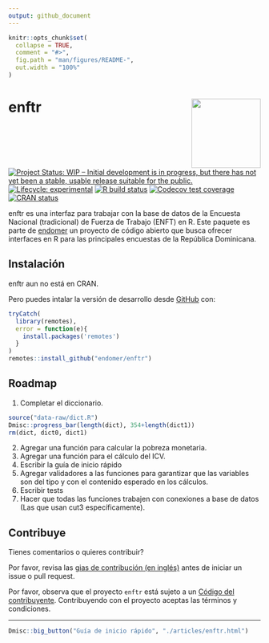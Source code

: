 ```yaml
---
output: github_document
---
```


<!-- README.md is generated from README.Rmd. Please edit that file -->

```r
knitr::opts_chunk$set(
  collapse = TRUE,
  comment = "#>",
  fig.path = "man/figures/README-",
  out.width = "100%"
)
```

# enftr <img src='man/figures/logo.png' align="right" height="138" />

<!-- badges: start -->
[![Project Status: WIP – Initial development is in progress, but there has not yet been a stable, usable release suitable for the public.](https://www.repostatus.org/badges/latest/wip.svg)](https://www.repostatus.org/#wip)
[![Lifecycle: experimental](https://img.shields.io/badge/lifecycle-experimental-orange.svg)](https://www.tidyverse.org/lifecycle/#experimental)
[![R build status](https://github.com/endomer/enftr/workflows/R-CMD-check/badge.svg)](https://github.com/endomer/enftr/actions)
[![Codecov test coverage](https://codecov.io/gh/endomer/enftr/branch/main/graph/badge.svg)](https://codecov.io/gh/endomer/enftr?branch=main)
[![CRAN status](https://www.r-pkg.org/badges/version/enftr)](https://CRAN.R-project.org/package=enftr)
<!-- badges: end -->

enftr es una interfaz para trabajar con la base de datos de la Encuesta Nacional (tradicional) de Fuerza de Trabajo (ENFT) en R. Este paquete es parte de [endomer](https://endomer.github.io/) un proyecto de código abierto que busca ofrecer interfaces en R para las principales encuestas de la República Dominicana.

## Instalación

enftr aun no está en CRAN.

<!-- You can install the released version of encftr from [CRAN](https://CRAN.R-project.org) with: -->

<!-- ``` r -->
<!-- install.packages("encftr") -->
<!-- ``` -->

Pero puedes intalar la versión de desarrollo desde [GitHub](https://github.com/) con:

``` r
tryCatch(
  library(remotes),
  error = function(e){
    install.packages('remotes')
  }
)
remotes::install_github("endomer/enftr")
```

## Roadmap

1. Completar el diccionario.

```r
source("data-raw/dict.R")
Dmisc::progress_bar(length(dict), 354+length(dict1))
rm(dict, dict0, dict1)
```

2. Agregar una función para calcular la pobreza monetaria.
2. Agregar una función para el cálculo del ICV.
2. Escribir la guía de inicio rápido
2. Agregar validadores a las funciones para garantizar que las variables son del tipo y con el contenido esperado en los cálculos.
2. Escribir tests
2. Hacer que todas las funciones trabajen con conexiones a base de datos (Las que usan cut3 específicamente).


## Contribuye

Tienes comentarios o quieres contribuir?

Por favor, revisa las [gias de contribución (en inglés)](https://endomer.github.io/enftr/CONTRIBUTING.html) antes de iniciar un issue o pull request.

Por favor, observa que el proyecto `enftr` está sujeto a un [Código del contribuyente](https://contributor-covenant.org/es/version/2/0/CODE_OF_CONDUCT.html). Contribuyendo con el proyecto aceptas las términos y condiciones.



<hr/>

```r
Dmisc::big_button("Guía de inicio rápido", "./articles/enftr.html")
```


